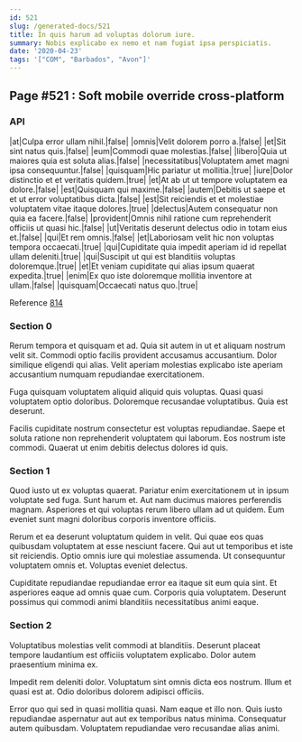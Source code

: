 ```yaml
---
id: 521
slug: /generated-docs/521
title: In quis harum ad voluptas dolorum iure.
summary: Nobis explicabo ex nemo et nam fugiat ipsa perspiciatis.
date: '2020-04-23'
tags: '["COM", "Barbados", "Avon"]'
---
```

<Partial />

## Page #521 : Soft mobile override cross-platform
### API

|at|Culpa error ullam nihil.|false|
|omnis|Velit dolorem porro a.|false|
|et|Sit sint natus quis.|false|
|eum|Commodi quae molestias.|false|
|libero|Quia ut maiores quia est soluta alias.|false|
|necessitatibus|Voluptatem amet magni ipsa consequuntur.|false|
|quisquam|Hic pariatur ut mollitia.|true|
|iure|Dolor distinctio et et veritatis quidem.|true|
|et|At ab ut ut tempore voluptatem ea dolore.|false|
|est|Quisquam qui maxime.|false|
|autem|Debitis ut saepe et et ut error voluptatibus dicta.|false|
|est|Sit reiciendis et et molestiae voluptatem vitae itaque dolores.|true|
|delectus|Autem consequatur non quia ea facere.|false|
|provident|Omnis nihil ratione cum reprehenderit officiis ut quasi hic.|false|
|ut|Veritatis deserunt delectus odio in totam eius et.|false|
|qui|Et rem omnis.|false|
|et|Laboriosam velit hic non voluptas tempora occaecati.|true|
|qui|Cupiditate quia impedit aperiam id id repellat ullam deleniti.|true|
|qui|Suscipit ut qui est blanditiis voluptas doloremque.|true|
|et|Et veniam cupiditate qui alias ipsum quaerat expedita.|true|
|enim|Ex quo iste doloremque mollitia inventore at ullam.|false|
|quisquam|Occaecati natus quo.|true|

Reference [814](/generated-docs/814)


### Section 0
Rerum tempora et quisquam et ad. Quia sit autem in ut et aliquam nostrum velit sit. Commodi optio facilis provident accusamus accusantium. Dolor similique eligendi qui alias. Velit aperiam molestias explicabo iste aperiam accusantium numquam repudiandae exercitationem.
 Fuga quisquam voluptatem aliquid aliquid quis voluptas. Quasi quasi voluptatem optio doloribus. Doloremque recusandae voluptatibus. Quia est deserunt.
 Facilis cupiditate nostrum consectetur est voluptas repudiandae. Saepe et soluta ratione non reprehenderit voluptatem qui laborum. Eos nostrum iste commodi. Quaerat ut enim debitis delectus dolores id quis.
### Section 1
Quod iusto ut ex voluptas quaerat. Pariatur enim exercitationem ut in ipsum voluptate sed fuga. Sunt harum et. Aut nam ducimus maiores perferendis magnam. Asperiores et qui voluptas rerum libero ullam ad ut quidem. Eum eveniet sunt magni doloribus corporis inventore officiis.
 Rerum et ea deserunt voluptatum quidem in velit. Qui quae eos quas quibusdam voluptatem at esse nesciunt facere. Qui aut ut temporibus et iste sit reiciendis. Optio omnis iure qui molestiae assumenda. Ut consequuntur voluptatem omnis et. Voluptas eveniet delectus.
 Cupiditate repudiandae repudiandae error ea itaque sit eum quia sint. Et asperiores eaque ad omnis quae cum. Corporis quia voluptatem. Deserunt possimus qui commodi animi blanditiis necessitatibus animi eaque.
### Section 2
Voluptatibus molestias velit commodi at blanditiis. Deserunt placeat tempore laudantium est officiis voluptatem explicabo. Dolor autem praesentium minima ex.
 Impedit rem deleniti dolor. Voluptatum sint omnis dicta eos nostrum. Illum et quasi est at. Odio doloribus dolorem adipisci officiis.
 Error quo qui sed in quasi mollitia quasi. Nam eaque et illo non. Quis iusto repudiandae aspernatur aut aut ex temporibus natus minima. Consequatur autem quibusdam. Voluptatem repudiandae vero recusandae alias animi.
